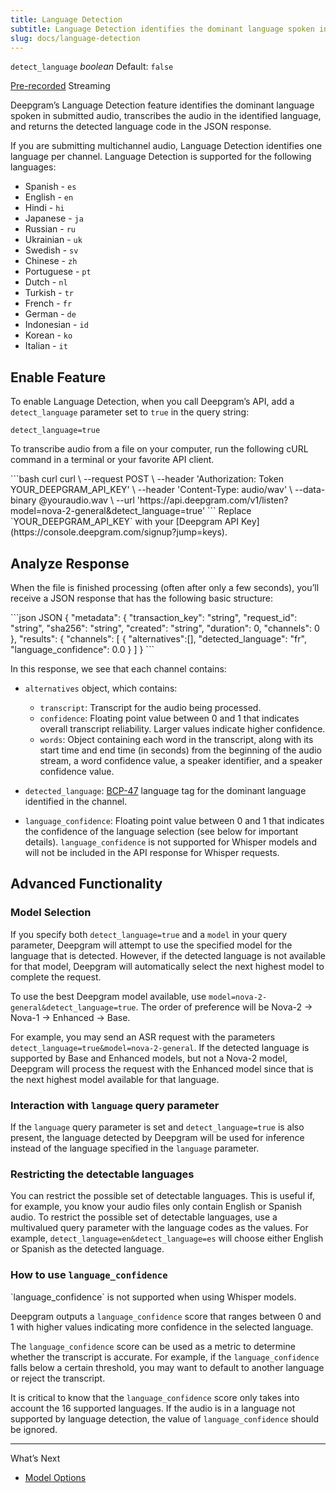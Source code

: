 ```yaml
---
title: Language Detection
subtitle: Language Detection identifies the dominant language spoken in submitted audio.
slug: docs/language-detection
---
```



`detect_language` *boolean* Default: `false`

[Pre-recorded](/docs/getting-started-with-pre-recorded-audio) Streaming

Deepgram’s Language Detection feature identifies the dominant language spoken in submitted audio, transcribes the audio in the identified language, and returns the detected language code in the JSON response.

If you are submitting multichannel audio, Language Detection identifies one language per channel. Language Detection is supported for the following languages:

* Spanish - `es`
* English - `en`
* Hindi - `hi`
* Japanese - `ja`
* Russian - `ru`
* Ukrainian - `uk`
* Swedish - `sv`
* Chinese - `zh`
* Portuguese - `pt`
* Dutch - `nl`
* Turkish - `tr`
* French - `fr`
* German - `de`
* Indonesian - `id`
* Korean - `ko`
* Italian - `it`

## Enable Feature

To enable Language Detection, when you call Deepgram’s API, add a `detect_language` parameter set to `true` in the query string:

`detect_language=true`

To transcribe audio from a file on your computer, run the following cURL command in a terminal or your favorite API client.

<CodeGroup>
  ```bash curl
  curl \
    --request POST \
    --header 'Authorization: Token YOUR_DEEPGRAM_API_KEY' \
    --header 'Content-Type: audio/wav' \
    --data-binary @youraudio.wav \
    --url 'https://api.deepgram.com/v1/listen?model=nova-2-general&detect_language=true'
  ```
</CodeGroup>

<Warning>
  Replace `YOUR_DEEPGRAM_API_KEY` with your [Deepgram API Key](https://console.deepgram.com/signup?jump=keys).
</Warning>

## Analyze Response

When the file is finished processing (often after only a few seconds), you’ll receive a JSON response that has the following basic structure:

<CodeGroup>
  ```json JSON
  {
    "metadata": {
      "transaction_key": "string",
      "request_id": "string",
      "sha256": "string",
      "created": "string",
      "duration": 0,
      "channels": 0
    },
    "results": {
      "channels": [
        {
          "alternatives":[],
          "detected_language": "fr",
          "language_confidence": 0.0
        }
      ]
    }
  ```
</CodeGroup>

In this response, we see that each channel contains:

* `alternatives` object, which contains:

  * `transcript`: Transcript for the audio being processed.
  * `confidence`: Floating point value between 0 and 1 that indicates overall transcript reliability. Larger values indicate higher confidence.
  * `words`: Object containing each word in the transcript, along with its start time and end time (in seconds) from the beginning of the audio stream, a word confidence value, a speaker identifier, and a speaker confidence value.

* `detected_language`: [BCP-47](https://tools.ietf.org/html/bcp47) language tag for the dominant language identified in the channel.

* `language_confidence`: Floating point value between 0 and 1 that indicates the confidence of the language selection (see below for important details). `language_confidence` is not supported for Whisper models and will not be included in the API response for Whisper requests.

## Advanced Functionality

### Model Selection

If you specify both `detect_language=true` and a `model` in your query parameter, Deepgram will attempt to use the specified model for the language that is detected. However, if the detected language is not available for that model, Deepgram will automatically select the next highest model to complete the request.

To use the best Deepgram model available, use `model=nova-2-general&detect_language=true`. The order of preference will be Nova-2 -> Nova-1 -> Enhanced -> Base.

For example, you may send an ASR request with the parameters `detect_language=true&model=nova-2-general`. If the detected language is supported by Base and Enhanced models, but not a Nova-2 model, Deepgram will process the request with the Enhanced model since that is the next highest model available for that language.

### Interaction with `language` query parameter

If the `language` query parameter is set and `detect_language=true` is also present, the language detected by Deepgram will be used for inference instead of the language specified in the `language` parameter.

### Restricting the detectable languages

You can restrict the possible set of detectable languages. This is useful if, for example, you know your audio files only contain English or Spanish audio. To restrict the possible set of detectable languages, use a multivalued query parameter with the language codes as the values. For example, `detect_language=en&detect_language=es` will choose either English or Spanish as the detected language.

### How to use `language_confidence`

<Warning>
  `language_confidence` is not supported when using Whisper models.
</Warning>

Deepgram outputs a `language_confidence` score that ranges between 0 and 1 with higher values indicating more confidence in the selected language.

The `language_confidence` score can be used as a metric to determine whether the transcript is accurate. For example, if the `language_confidence` falls below a certain threshold, you may want to default to another language or reject the transcript.

It is critical to know that the `language_confidence` score only takes into account the 16 supported languages. If the audio is in a language not supported by language detection, the value of `language_confidence` should be ignored.

***

What’s Next

* [Model Options](/docs/model)
